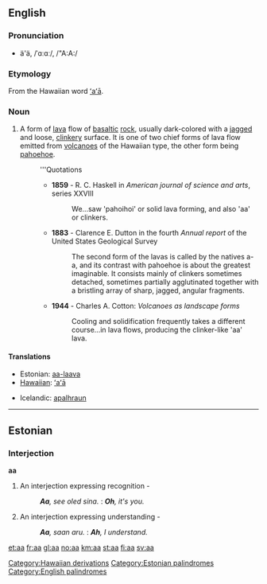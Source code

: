 {{see|AA|A.A.|A-A|A.-A.}}

==English==

===Pronunciation===
* ä'ä, /ˈɑːɑː/, /"A:A:/

===Etymology===
From the Hawaiian word [[ʻaʻā]].

{{wikipedia}}
===Noun===
{{en-noun|-}}

# A form of [[lava]] flow of [[basaltic]] [[rock]], usually dark-colored with a [[jagged]] and loose, [[clinkery]] surface. It is one of two chief forms of lava flow emitted from [[volcano]]es of the Hawaiian type, the other form being [[pahoehoe]].
#: '''Quotations
#:* '''1859''' - R. C. Haskell in ''American journal of science and arts'', series XXVIII
#:*: We...saw 'pahoihoi' or solid lava forming, and also 'aa' or clinkers.
#:* '''1883''' - Clarence E. Dutton in the fourth ''Annual report'' of the United States Geological Survey
#:*: The second form of the lavas is called by the natives a-a, and its contrast with pahoehoe is about the greatest imaginable. It consists mainly of clinkers sometimes detached, sometimes partially agglutinated together with a bristling array of sharp, jagged, angular fragments.
#:* '''1944''' - Charles A. Cotton: ''Volcanoes as landscape forms''
#:*: Cooling and solidification frequently takes a different course...in lava flows, producing the clinker-like 'aa' lava.

====Translations====
{{top}}
*Estonian: [[aa-laava]]
*[[Hawaiian]]: [[ʻaʻā]]
{{mid}}
*Icelandic: [[apalhraun]] {{n}}
{{bottom}}

----
==Estonian==

===Interjection===
'''aa'''

# An interjection expressing recognition -
#: ''<!-- -->'''Aa''', see oled sina.'' : ''<!-- -->'''Oh''', it's you.''
# An interjection expressing understanding -
#: ''<!-- -->'''Aa''', saan aru.'' : ''<!-- -->'''Ah''', I understand.''

[[Category:Hawaiian derivations]]
[[Category:Estonian palindromes]]
[[Category:English palindromes]]

[[et:aa]]
[[fr:aa]]
[[gl:aa]]
[[no:aa]]
[[km:aa]]
[[st:aa]]
[[fi:aa]]
[[sv:aa]]
